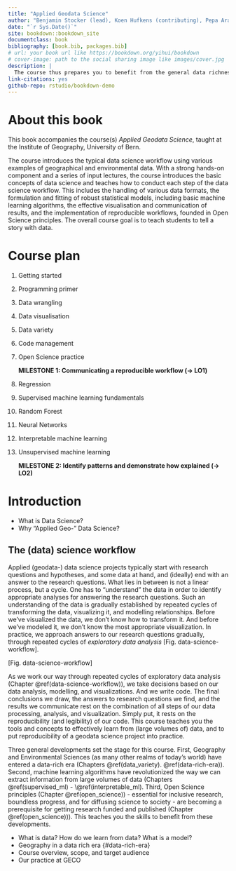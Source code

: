 ```yaml
---
title: "Applied Geodata Science"
author: "Benjamin Stocker (lead), Koen Hufkens (contributing), Pepa Aran (contributing), Pascal Schneider (contributing)"
date: "`r Sys.Date()`"
site: bookdown::bookdown_site
documentclass: book
bibliography: [book.bib, packages.bib]
# url: your book url like https://bookdown.org/yihui/bookdown
# cover-image: path to the social sharing image like images/cover.jpg
description: |
  The course thus prepares you to benefit from the general data richness in environmental and geo-sciences.
link-citations: yes
github-repo: rstudio/bookdown-demo
---
```


# About this book {.unnumbered}

This book accompanies the course(s) *Applied Geodata Science*, taught at the Institute of Geography, University of Bern.

The course introduces the typical data science workflow using various examples of geographical and environmental data. With a strong hands-on component and a series of input lectures, the course introduces the basic concepts of data science and teaches how to conduct each step of the data science workflow. This includes the handling of various data formats, the formulation and fitting of robust statistical models, including basic machine learning algorithms, the effective visualisation and communication of results, and the implementation of reproducible workflows, founded in Open Science principles. The overall course goal is to teach students to tell a story with data.

# Course plan {.unnumbered}

1.  Getting started

2.  Programming primer

3.  Data wrangling

4.  Data visualisation

5.  Data variety

6.  Code management

7.  Open Science practice

    **MILESTONE 1: Communicating a reproducible workflow (→ LO1)**

8.  Regression

9.  Supervised machine learning fundamentals

10. Random Forest

11. Neural Networks

12. Interpretable machine learning

13. Unsupervised machine learning

    **MILESTONE 2: Identify patterns and demonstrate how explained (→ LO2)**

# Introduction {.unnumbered}

-   What is Data Science?
-   Why "Applied Geo-" Data Science?

## The (data) science workflow {#data-science-workflow}

Applied (geodata-) data science projects typically start with research questions and hypotheses, and some data at hand, and (ideally) end with an answer to the research questions. What lies in between is not a linear process, but a cycle. One has to "understand" the data in order to identify appropriate analyses for answering the research questions. Such an understanding of the data is gradually established by repeated cycles of transforming the data, visualizing it, and modelling relationships. Before we've visualized the data, we don't know how to transform it. And before we've modeled it, we don't know the most appropriate visualization. In practice, we approach answers to our research questions gradually, through repeated cycles of *exploratory data analysis* [Fig. data-science-workflow].

[Fig. data-science-workflow]

As we work our way through repeated cycles of exploratory data analysis (Chapter \@ref(data-science-workflow)), we take decisions based on our data analysis, modelling, and visualizations. And we write code. The final conclusions we draw, the answers to research questions we find, and the results we communicate rest on the combination of all steps of our data processing, analysis, and visualization. Simply put, it rests on the reproducibility (and legibility) of our code. This course teaches you the tools and concepts to effectively learn from (large volumes of) data, and to put reproducibility of a geodata science project into practice.

Three general developments set the stage for this course. First, Geography and Environmental Sciences (as many other realms of today's world) have entered a data-rich era (Chapters \@ref(data_variety). \@ref(data-rich-era)). Second, machine learning algorithms have revolutionized the way we can extract information from large volumes of data (Chapters \@ref(supervised_ml) - \\\@ref(interpretable_ml). Third, Open Science principles (Chapter \@ref(open_science)) - essential for inclusive research, boundless progress, and for diffusing science to society - are becoming a prerequisite for getting research funded and published (Chapter \@ref(open_science))). This teaches you the skills to benefit from these developments.

-   What is data? How do we learn from data? What is a model?
-   Geography in a data rich era {#data-rich-era}
-   Course overview, scope, and target audience
-   Our practice at GECO
